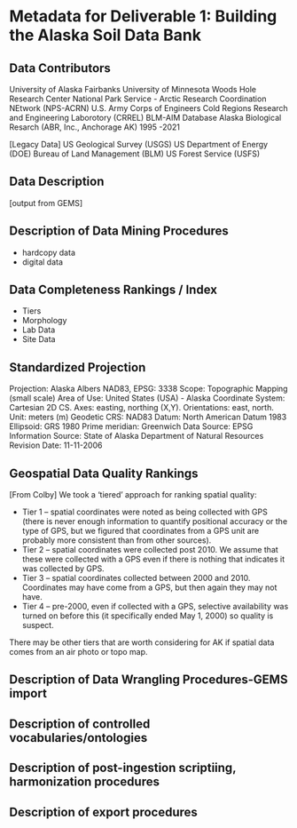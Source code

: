 # Metadata for Deliverable 1: Building the Alaska Soil Data Bank

## Data Contributors
University of Alaska Fairbanks
University of Minnesota
Woods Hole Research Center
National Park Service - Arctic Research Coordination NEtwork (NPS-ACRN)
U.S. Army Corps of Engineers Cold Regions Research and Engineering Laborotory (CRREL)
BLM-AIM Database
Alaska Biological Resarch (ABR, Inc., Anchorage AK) 1995 -2021

[Legacy Data]
US Geological Survey (USGS)
US Department of Energy (DOE)
Bureau of Land Management (BLM)
US Forest Service (USFS)

## Data Description
[output from GEMS]

## Description of Data Mining Procedures

- hardcopy data
- digital data

## Data Completeness Rankings / Index 

- Tiers
- Morphology
- Lab Data
- Site Data

## Standardized Projection
Projection: Alaska Albers NAD83, EPSG: 3338
Scope: Topographic Mapping (small scale)
Area of Use: United States (USA) - Alaska
Coordinate System: Cartesian 2D CS. Axes: easting, northing (X,Y). Orientations: east, north. 
Unit: meters (m)
Geodetic CRS: NAD83
Datum: North American Datum 1983
Ellipsoid: GRS 1980
Prime meridian: Greenwich
Data Source: EPSG
Information Source: State of Alaska Department of Natural Resources
Revision Date: 11-11-2006

## Geospatial Data Quality Rankings

[From Colby] We took a ‘tiered’ approach for ranking spatial quality:

- Tier 1 – spatial coordinates were noted as being collected with GPS (there is never enough information to quantify positional accuracy or the type of GPS, but we figured that coordinates from a GPS unit are probably more consistent than from other sources).
- Tier 2 – spatial coordinates were collected post 2010. We assume that these were collected with a GPS even if there is nothing that indicates it was collected by GPS.
- Tier 3 – spatial coordinates collected between 2000 and 2010. Coordinates may have come from a GPS, but then again they may not have.
- Tier 4 – pre-2000, even if collected with a GPS, selective availability was turned on before this (it specifically ended May 1, 2000) so quality is suspect.
 
There may be other tiers that are worth considering for AK if spatial data comes from an air photo or topo map.

## Description of Data Wrangling Procedures-GEMS import

## Description of controlled vocabularies/ontologies

## Description of post-ingestion scriptiing, harmonization procedures

## Description of export procedures

